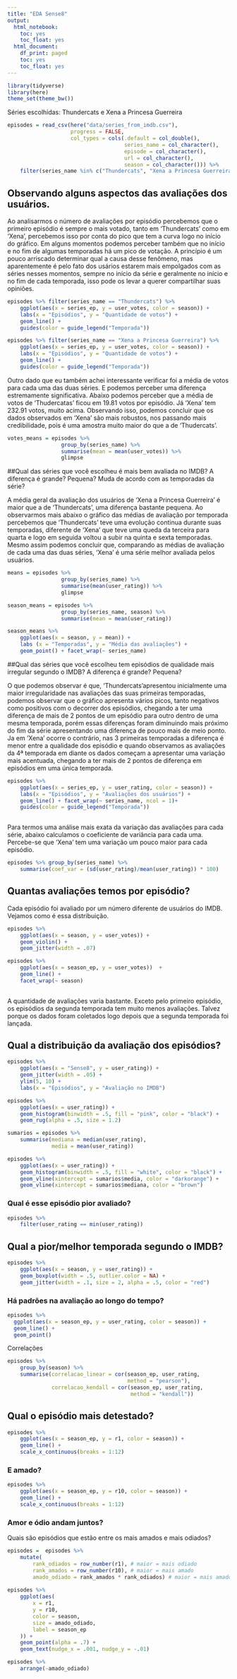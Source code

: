 ```yaml
---
title: "EDA Sense8"
output:
  html_notebook:
    toc: yes
    toc_float: yes
  html_document:
    df_print: paged
    toc: yes
    toc_float: yes
---
```


```r
library(tidyverse)
library(here)
theme_set(theme_bw())
```

Séries escolhidas: Thundercats e Xena a Princesa Guerreira

```r
episodes = read_csv(here("data/series_from_imdb.csv"), 
                    progress = FALSE,
                    col_types = cols(.default = col_double(), 
                                     series_name = col_character(), 
                                     episode = col_character(), 
                                     url = col_character(),
                                     season = col_character())) %>% 
    filter(series_name %in% c("Thundercats", "Xena a Princesa Guerreira"))
```

## Observando alguns aspectos das avaliações dos usuários.

Ao analisarmos o número de avaliações por episódio percebemos que o primeiro episódio é sempre o mais votado, tanto em 'Thundercats' como em 'Xena', percebemos isso por conta do pico que tem a curva logo no início do gráfico. Em alguns momentos podemos perceber também que no início e no fim de algumas temporadas há um pico de votação. A princípio é um pouco arriscado determinar qual a causa desse fenômeno, mas aparentemente é pelo fato dos usários estarem mais empolgados com as séries nesses momentos, sempre no início da série e geralmente no início e no fim de cada temporada, isso pode os levar a querer compartilhar suas opiniões.

```r
episodes %>% filter(series_name == "Thundercats") %>%
    ggplot(aes(x = series_ep, y = user_votes, color = season)) +
    labs(x = "Episódios", y = "Quantidade de votos") +
    geom_line() +
    guides(color = guide_legend("Temporada"))
```

```r
episodes %>% filter(series_name == "Xena a Princesa Guerreira") %>%
    ggplot(aes(x = series_ep, y = user_votes, color = season)) +
    labs(x = "Episódios", y = "Quantidade de votos") +
    geom_line() +
    guides(color = guide_legend("Temporada"))
```

Outro dado que eu também achei interessante verificar foi a média de votos para cada uma das duas séries. E podemos perceber uma diferença estremamente significativa. Abaixo podemos perceber que a média de votos de 'Thudercatas' ficou em 19.81 votos por episódio. Já 'Xena' tem 232.91 votos, muito acima. Observando isso, podemos concluir que os dados observados em 'Xena' são mais robustos, nos passando mais credibilidade, pois é uma amostra muito maior do que a de 'Thudercats'. 

```r
votes_means = episodes %>% 
                 group_by(series_name) %>%
                 summarise(mean = mean(user_votes)) %>%
                 glimpse
```

##Qual das séries que você escolheu é mais bem avaliada no IMDB? A diferença é grande? Pequena? Muda de acordo com as temporadas da série? 

A média geral da avaliação dos usuários de 'Xena a Princesa Guerreira' é maior que a de 'Thundercats', uma diferença bastante pequena. Ao observarmos mais abaixo o gráfico das médias de avaliação por temporada percebemos que 'Thundercats' teve uma evolução continua durante suas temporadas, diferente de 'Xena' que teve uma queda da terceira para quarta e logo em seguida voltou a subir na quinta e sexta temporadas. Mesmo assim podemos concluir que, comparando as médias de avaliação de cada uma das duas séries, 'Xena' é uma série melhor avaliada pelos usuários.

```r
means = episodes %>% 
                 group_by(series_name) %>%
                 summarise(mean(user_rating)) %>%
                 glimpse
```


```r
season_means = episodes %>% 
                 group_by(series_name, season) %>%
                 summarise(mean = mean(user_rating))
```

```r
season_means %>% 
    ggplot(aes(x = season, y = mean)) +
    labs (x = "Temporadas", y = "Média das avaliações") +
    geom_point() + facet_wrap(~ series_name)
```

##Qual das séries que você escolheu tem episódios de qualidade mais irregular segundo o IMDB? A diferença é grande? Pequena?

O que podemos observar é que, 'Thundercats'apresentou inicialmente uma maior irregularidade nas avaliações das suas primeiras temporadas, podemos observar que o gráfico apresenta vários picos, tanto negativos como positivos com o decorrer dos episódios, chegando a ter uma diferença de mais de 2 pontos de um episódio para outro dentro de uma mesma temporada, porém essas diferenças foram diminuindo mais próximo do fim da série apresentando uma diferença de pouco mais de meio ponto. Ja em 'Xena' ocorre o contrário, nas 3 primeiras temporadas a diferença é menor entre a qualidade dos episódio e quando observamos as avaliações da 4ª temporada em diante os dados começam a apresentar uma variação mais acentuada, chegando a ter mais de 2 pontos de diferença em episódios em uma única temporada.

```r
episodes %>% 
    ggplot(aes(x = series_ep, y = user_rating, color = season)) +
    labs(x = "Episódios", y = "Avaliações dos usuários") +
    geom_line() + facet_wrap(~ series_name, ncol = 1)+
    guides(color = guide_legend("Temporada"))
     
```

Para termos uma análise mais exata da variação das avaliações para cada série, abaixo calculamos o coeficiente de variância para cada uma. Percebe-se que 'Xena' tem uma variação um pouco maior para cada episódio.

```r
episodes %>% group_by(series_name) %>%
    summarise(coef_var = (sd(user_rating)/mean(user_rating)) * 100)
```



## Quantas avaliações temos por episódio? 

Cada episódio foi avaliado por um número diferente de usuários do IMDB. Vejamos como é essa distribuição. 

```r
episodes %>% 
    ggplot(aes(x = season, y = user_votes)) +
    geom_violin() + 
    geom_jitter(width = .07) 
```


```r
episodes %>% 
    ggplot(aes(x = season_ep, y = user_votes))  + 
    geom_line() + 
    facet_wrap(~ season)
               
```

A quantidade de avaliações varia bastante. Exceto pelo primeiro episódio, os episódios da segunda temporada tem muito menos avaliações. Talvez porque os dados foram coletados logo depois que a segunda temporada foi lançada. 

## Qual a distribuição da avaliação dos episódios?

```r
episodes %>% 
    ggplot(aes(x = "Sense8", y = user_rating)) + 
    geom_jitter(width = .05) +
    ylim(5, 10) + 
    labs(x = "Episódios", y = "Avaliação no IMDB")
```

```r
episodes %>% 
    ggplot(aes(x = user_rating)) + 
    geom_histogram(binwidth = .5, fill = "pink", color = "black") + 
    geom_rug(alpha = .5, size = 1.2)

```

```r
sumarios = episodes %>% 
    summarise(mediana = median(user_rating), 
              media = mean(user_rating))

episodes %>% 
    ggplot(aes(x = user_rating)) + 
    geom_histogram(binwidth = .5, fill = "white", color = "black") + 
    geom_vline(xintercept = sumarios$media, color = "darkorange") + 
    geom_vline(xintercept = sumarios$mediana, color = "brown") 
```

### Qual é esse episódio pior avaliado? 

```r
episodes %>% 
    filter(user_rating == min(user_rating))
```


## Qual a pior/melhor temporada segundo o IMDB?

```r
episodes %>% 
    ggplot(aes(x = season, y = user_rating)) + 
    geom_boxplot(width = .5, outlier.color = NA) +   
    geom_jitter(width = .1, size = 2, alpha = .5, color = "red")
```


### Há padrões na avaliação ao longo do tempo?

```r
episodes %>% 
  ggplot(aes(x = season_ep, y = user_rating, color = season)) + 
  geom_line() + 
  geom_point() 
```

Correlações

```r
episodes %>% 
    group_by(season) %>% 
    summarise(correlacao_linear = cor(season_ep, user_rating, 
                                      method = "pearson"), 
              correlacao_kendall = cor(season_ep, user_rating, 
                                       method = "kendall"))

```

## Qual o episódio mais detestado? 

```r
episodes %>% 
    ggplot(aes(x = season_ep, y = r1, color = season)) + 
    geom_line() + 
    scale_x_continuous(breaks = 1:12)
```

### E amado? 

```r
episodes %>%
    ggplot(aes(x = season_ep, y = r10, color = season)) +
    geom_line() +
    scale_x_continuous(breaks = 1:12)
```

### Amor e ódio andam juntos?

Quais são episódios que estão entre os mais amados e mais odiados? 

```r
episodes =  episodes %>%
    mutate(
        rank_odiados = row_number(r1), # maior = mais odiado
        rank_amados = row_number(r10), # maior = mais amado
        amado_odiado = rank_amados * rank_odiados) # maior = mais amado E odiado
    
episodes %>%
    ggplot(aes(
        x = r1,
        y = r10,
        color = season,
        size = amado_odiado,
        label = season_ep
    )) +
    geom_point(alpha = .7) +
    geom_text(nudge_x = .001, nudge_y = -.01) 
```

```r
episodes %>% 
    arrange(-amado_odiado)
```

